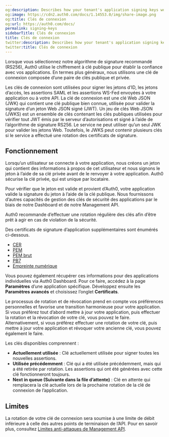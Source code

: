 ```yaml
---
og:description: Describes how your tenant's application signing keys work.
og:image: https://cdn2.auth0.com/docs/1.14553.0/img/share-image.png
og:title: Clés de connexion
og:url: https://auth0.com/docs/
permalink: signing-keys
sidebarTitle: Clés de connexion
title: Clés de connexion
twitter:description: Describes how your tenant's application signing keys work.
twitter:title: Clés de connexion
---
```


Lorsque vous sélectionnez notre algorithme de signature recommandé (RS256), Auth0 utilise le chiffrement à clé publique pour établir la confiance avec vos applications. En termes plus généraux, nous utilisons une clé de connexion composée d’une paire de clés publique et privée.

Les clés de connexion sont utilisées pour signer les jetons d’ID, les jetons d’accès, les assertions SAML et les assertions WS-Fed envoyées à votre application ou à votre API. La clé de connexion est une clé Web JSON (JWK) qui contient une clé publique bien connue, utilisée pour valider la signature d’un jeton Web JSON signé (JWT). Un jeu de clés Web JSON (JWKS) est un ensemble de clés contenant les clés publiques utilisées pour vérifier tout JWT émis par le serveur d’autorisations et signé à l’aide de l’algorithme de signature RS256. Le service ne peut utiliser qu’un seul JWK pour valider les jetons Web. Toutefois, le JWKS peut contenir plusieurs clés si le service a effectué une rotation des certificats de signature.

## Fonctionnement

Lorsqu’un utilisateur se connecte à votre application, nous créons un jeton qui contient des informations à propos de cet utilisateur et nous signons le jeton à l’aide de sa clé privée avant de le renvoyer à votre application. Auth0 sécurise la clé privée, qui est unique par locataire.

Pour vérifier que le jeton est valide et provient d’Auth0, votre application valide la signature du jeton à l’aide de la clé publique. Nous fournissons d’autres capacités de gestion des clés de sécurité des applications par le biais de notre Dashboard et de notre Management API.

Auth0 recommande d’effectuer une rotation régulière des clés afin d’être prêt à agir en cas de violation de la sécurité.

Des certificats de signature d’application supplémentaires sont énumérés ci-dessous.



* [CER](https://%24%7Baccount.namespace%7D/cer)
* [PEM](https://%24%7Baccount.namespace%7D/pem)
* [PEM brut](https://%24%7Baccount.namespace%7D/rawpem)
* [PB7](https://%24%7Baccount.namespace%7D/pb7)
* [Empreinte numérique](https://%24%7Baccount.namespace%7D/fingerprint)

Vous pouvez également récupérer ces informations pour des applications individuelles via Auth0 Dashboard. Pour ce faire, accédez à la page **Paramètres** d’une application spécifique. Développez ensuite les **Paramètres avancés** et choisissez l’onglet **Certificats**.



Le processus de rotation et de révocation prend en compte vos préférences personnelles et favorise une transition harmonieuse pour votre application. Si vous préférez tout d’abord mettre à jour votre application, puis effectuer la rotation et la révocation de votre clé, vous pouvez le faire. Alternativement, si vous préférez effectuer une rotation de votre clé, puis mettre à jour votre application et révoquer votre ancienne clé, vous pouvez également le faire.

Les clés disponibles comprennent :

* **Actuellement utilisée** : Clé actuellement utilisée pour signer toutes les nouvelles assertions.
* **Utilisée précédemment** : Clé qui a été utilisée précédemment, mais qui a été retirée par rotation. Les assertions qui ont été générées avec cette clé fonctionneront toujours.
* **Next in queue (Suivante dans la file d’attente)** : Clé en attente qui remplacera la clé actuelle lors de la prochaine rotation de la clé de connexion de l’application.



## Limites

La rotation de votre clé de connexion sera soumise à une limite de débit inférieure à celle des autres points de terminaison de l’API. Pour en savoir plus, consultez [Limites anti-attaques de Management API](/support/policies/rate-limit-policy/management-api-endpoint-rate-limits).